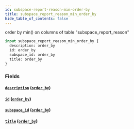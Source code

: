 ```yaml
---
id: subspace-report-reason-min-order-by
title: subspace_report_reason_min_order_by
hide_table_of_contents: false
---
```



order by min() on columns of table "subspace_report_reason"

```graphql
input subspace_report_reason_min_order_by {
  description: order_by
  id: order_by
  subspace_id: order_by
  title: order_by
}
```


### Fields

#### [`description`](#) ([`order_by`](../enums/order-by))




#### [`id`](#) ([`order_by`](../enums/order-by))




#### [`subspace_id`](#) ([`order_by`](../enums/order-by))




#### [`title`](#) ([`order_by`](../enums/order-by))






